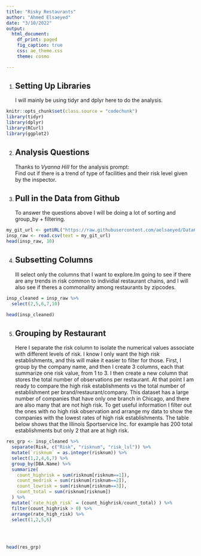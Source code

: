 ```yaml
---
title: "Risky Restaurants"
author: "Ahmed Elsaeyed"
date: "3/10/2022"
output:
  html_document:
    df_print: paged
    fig_caption: true
    css: ae_theme.css
    theme: cosmo

---
```


1.
## Setting Up Libraries
I will mainly be using tidyr and dplyr here to do the analysis.

```r

knitr::opts_chunk$set(class.source = "codechunk")
library(tidyr)
library(dplyr) 
library(RCurl)
library(ggplot2)

```

2.
## Analysis Questions
Thanks to *Vyanna Hill* for the analysis prompt:   
Find out if there is a trend of type of facilities and their risk level given by the inspector.

3.   
## Pull in the Data from Github   
To answer the questions above I will be doing a lot of sorting and group_by + filtering.  

```r
my_git_url <- getURL("https://raw.githubusercontent.com/aelsaeyed/Data607/main/Project2/Food/food-inspections.csv")
insp_raw <- read.csv(text = my_git_url)
head(insp_raw, 10)
```

4.
## Subsetting Columns
Ill select only the columns that I want to explore.Im going to see if there are any trends in risk common to individial restaurant chains, and I will also see if theres a commonality among restaurants by zipcodes. 

```r
insp_cleaned = insp_raw %>% 
  select(2,5,6,7,10)

head(insp_cleaned)

```
5. 
## Grouping by Restaurant
Here I separate the risk column to isolate the numerical values associate with different levels of risk. I know I only want the high risk establishments, and this will make it easier to filter for those. First, I group by the company name, and then I create 3 columns, each that summarize one risk value, from 1 to 3. I then create a new column that stores the total number of observations per restaurant. At that point I am ready to compare the high risk establishments vs the total number of establishment per brand/restaurant/company. This dataset has a large number of companies that have only one branch in Chicago, and there are also many that are not high risk. To get useful information I filter out the ones with no high risk observation and arrange my data to show the companies with the lowest rates of high risk establishments. The table below shows that the Illinois Sportservice Inc. for example has 200 total establishments but only 2 that are at high risk.
```r


res_grp <- insp_cleaned %>%
  separate(Risk, c("Risk", "risknum", "risk_lvl")) %>%
  mutate(`risknum` = as.integer(risknum)) %>%
  select(1,2,4,6,7) %>%
  group_by(DBA.Name) %>%
  summarize(
    count_highrisk = sum(risknum[risknum==1]),
    count_medrisk = sum(risknum[risknum==2]),
    count_lowrisk = sum(risknum[risknum==3]),
    count_total = sum(risknum[risknum])
  ) %>% 
  mutate(`rate_high_risk` = (count_highrisk/count_total) ) %>%
  filter(count_highrisk > 0) %>% 
  arrange(rate_high_risk) %>% 
  select(1,2,5,6)
  
  
  

head(res_grp)
```

















